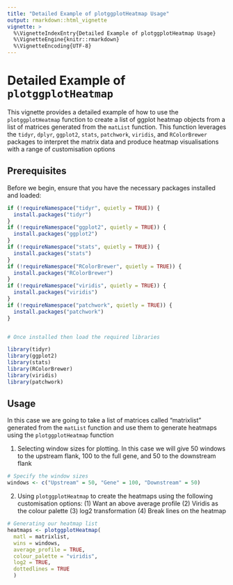 ```yaml
---
title: "Detailed Example of plotggplotHeatmap Usage"
output: rmarkdown::html_vignette
vignette: >
  %\VignetteIndexEntry{Detailed Example of plotggplotHeatmap Usage}
  %\VignetteEngine{knitr::rmarkdown}
  %\VignetteEncoding{UTF-8}
---
```


# Detailed Example of `plotggplotHeatmap`

This vignette provides a detailed example of how to use the `plotggplotHeatmap` function to create a list of ggplot heatmap objects from a list of matrices generated from the `matList` function. This function leverages the `tidyr`, `dplyr`, `ggplot2`, `stats`, `patchwork`, `viridis`, and `RColorBrewer` packages to interpret the matrix data and produce heatmap visualisations with a range of customisation options

## Prerequisites

Before we begin, ensure that you have the necessary packages installed and loaded:

```r
if (!requireNamespace("tidyr", quietly = TRUE)) {
  install.packages("tidyr")
}
if (!requireNamespace("ggplot2", quietly = TRUE)) {
  install.packages("ggplot2")
}
if (!requireNamespace("stats", quietly = TRUE)) {
  install.packages("stats")
}
if (!requireNamespace("RColorBrewer", quietly = TRUE)) {
  install.packages("RColorBrewer")
}
if (!requireNamespace("viridis", quietly = TRUE)) {
  install.packages("viridis")
}
if (!requireNamespace("patchwork", quietly = TRUE)) {
  install.packages("patchwork")
}


# Once installed then load the required libraries

library(tidyr)
library(ggplot2)
library(stats)
library(RColorBrewer)
library(viridis)
library(patchwork)
```

## Usage

In this case we are going to take a list of matrices called "matrixlist" generated from the `matList` function and use them to generate heatmaps using the `plotggplotHeatmap` function

1. Selecting window sizes for plotting. In this case we will give 50 windows to the upstream flank, 100 to the full gene, and 50 to the downstream flank 

```r
# Specify the window sizes
windows <- c("Upstream" = 50, "Gene" = 100, "Downstream" = 50)
```

2. Using `plotggplotHeatmap` to create the heatmaps using the following customisation options: (1) Want an above average profile (2) Viridis as the colour palette (3) log2 transformation (4) Break lines on the heatmap

```r
# Generating our heatmap list
heatmaps <- plotggplotHeatmap(
  matl = matrixlist,
  wins = windows,
  average_profile = TRUE,
  colour_palette = "viridis",
  log2 = TRUE,
  dottedlines = TRUE
  )
```
